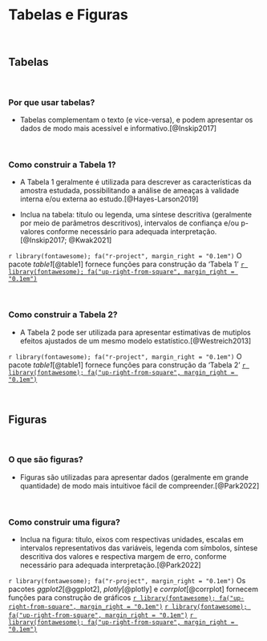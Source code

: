 # **Tabelas e Figuras** {#tabelas-figuras}

<br>

## Tabelas {#tabelas}

<br>

### Por que usar tabelas?

-   Tabelas complementam o texto (e vice-versa), e podem apresentar os dados de modo mais acessível e informativo.[@Inskip2017]

<br>

### Como construir a Tabela 1?

-   A Tabela 1 geralmente é utilizada para descrever as características da amostra estudada, possibilitando a análise de ameaças à validade interna e/ou externa ao estudo.[@Hayes-Larson2019]

-   Inclua na tabela: título ou legenda, uma síntese descritiva (geralmente por meio de parâmetros descritivos), intervalos de confiança e/ou p-valores conforme necessário para adequada interpretação.[@Inskip2017; @Kwak2021]

::: blue
`r library(fontawesome); fa("r-project", margin_right = "0.1em")` O pacote *table1*[@table1] fornece funções para construção da 'Tabela 1' [`r library(fontawesome); fa("up-right-from-square", margin_right = "0.1em")`](https://cran.r-project.org/web/packages/table1/index.html)
:::

<br>

### Como construir a Tabela 2?

-   A Tabela 2 pode ser utilizada para apresentar estimativas de mutiplos efeitos ajustados de um mesmo modelo estatístico.[@Westreich2013]

::: blue
`r library(fontawesome); fa("r-project", margin_right = "0.1em")` O pacote *table1*[@table1] fornece funções para construção da 'Tabela 2' [`r library(fontawesome); fa("up-right-from-square", margin_right = "0.1em")`](https://cran.r-project.org/web/packages/table1/index.html)
:::

<br>

## Figuras {#figuras}

<br>

### O que são figuras?

-   Figuras são utilizadas para apresentar dados (geralmente em grande quantidade) de modo mais intuitivoe fácil de compreender.[@Park2022]

<br>

### Como construir uma figura?

-   Inclua na figura: título, eixos com respectivas unidades, escalas em intervalos representativos das variáveis, legenda com símbolos, síntese descritiva dos valores e respectiva margem de erro, conforme necessário para adequada interpretação.[@Park2022]

::: blue
`r library(fontawesome); fa("r-project", margin_right = "0.1em")` Os pacotes *ggplot2*[@ggplot2], *plotly*[@plotly] e *corrplot*[@corrplot] fornecem funções para construção de gráficos [`r library(fontawesome); fa("up-right-from-square", margin_right = "0.1em")`](https://cran.r-project.org/web/packages/ggplot2/index.html) [`r library(fontawesome); fa("up-right-from-square", margin_right = "0.1em")`](https://cran.r-project.org/web/packages/plotly/index.html) [`r library(fontawesome); fa("up-right-from-square", margin_right = "0.1em")`](https://cran.r-project.org/web/packages/corrplot/index.html)
:::

<br>
